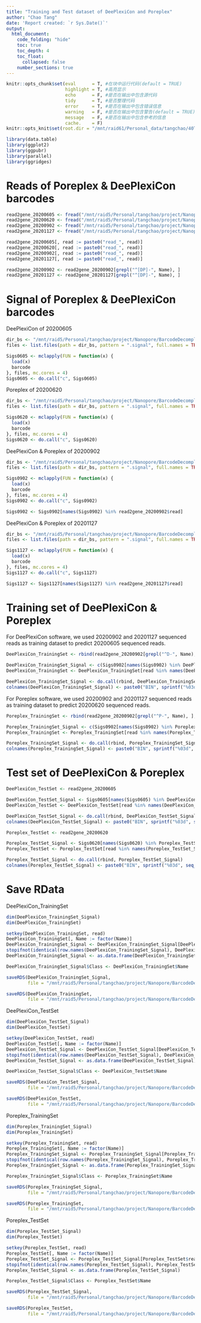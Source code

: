 ```yaml
---
title: "Training and Test dataset of DeePlexiCon and Poreplex"
author: "Chao Tang"
date: 'Report created: `r Sys.Date()`'
output: 
  html_document: 
    code_folding: "hide"
    toc: true
    toc_depth: 4
    toc_float: 
      collapsed: false
    number_sections: true
---
```


```r
knitr::opts_chunk$set(eval      = T, #在块中运行代码(default = TRUE)
                      highlight = T, #高亮显示
                      echo      = F, #是否在输出中包含源代码
                      tidy      = T, #是否整理代码
                      error     = T, #是否在输出中包含错误信息
                      warning   = F, #是否在输出中包含警告(default = TRUE)
                      message   = F, #是否在输出中包含参考的信息
                      cache.    = F)
knitr::opts_knit$set(root.dir = "/mnt/raid61/Personal_data/tangchao/40TCellsQTL4")
```

```r
library(data.table)
library(ggplot2)
library(ggpubr)
library(parallel)
library(ggridges)
```

# Reads of Poreplex & DeePlexiCon barcodes

```r
read2gene_20200605 <- fread("/mnt/raid5/Personal/tangchao/project/Nanopore/BarcodeDecomplex/analysis/02.BamReadsSplit/read2gene_20200605.txt")
read2gene_20200620 <- fread("/mnt/raid5/Personal/tangchao/project/Nanopore/BarcodeDecomplex/analysis/02.BamReadsSplit/read2gene_20200620.txt")
read2gene_20200902 <- fread("/mnt/raid5/Personal/tangchao/project/Nanopore/BarcodeDecomplex/analysis/02.BamReadsSplit/read2gene_20200902.txt")
read2gene_20201127 <- fread("/mnt/raid5/Personal/tangchao/project/Nanopore/BarcodeDecomplex/analysis/02.BamReadsSplit/read2gene_20201127.txt")
```

```r
read2gene_20200605[, read := paste0("read_", read)]
read2gene_20200620[, read := paste0("read_", read)]
read2gene_20200902[, read := paste0("read_", read)]
read2gene_20201127[, read := paste0("read_", read)]
```

```r
read2gene_20200902 <- read2gene_20200902[grepl("^[DP]-", Name), ]
read2gene_20201127 <- read2gene_20201127[grepl("^[DP]-", Name), ]
```

# Signal of Poreplex & DeePlexiCon barcodes

DeePlexiCon of 20200605
```r
dir_bs <- "/mnt/raid5/Personal/tangchao/project/Nanopore/BarcodeDecomplex/analysis/03.BarcodeProcessing/02.BarcodeSignalBinExp/20200605/"
files <- list.files(path = dir_bs, pattern = ".signal", full.names = TRUE)

Sigs0605 <- mclapply(FUN = function(x) {
  load(x)
  barcode
}, files, mc.cores = 4)
Sigs0605 <- do.call("c", Sigs0605)
```

Poreplex of 20200620
```r
dir_bs <- "/mnt/raid5/Personal/tangchao/project/Nanopore/BarcodeDecomplex/analysis/03.BarcodeProcessing/02.BarcodeSignalBinExp/20200620/"
files <- list.files(path = dir_bs, pattern = ".signal", full.names = TRUE)

Sigs0620 <- mclapply(FUN = function(x) {
  load(x)
  barcode
}, files, mc.cores = 4)
Sigs0620 <- do.call("c", Sigs0620)
```

DeePlexiCon & Poreplex of 20200902
```r
dir_bs <- "/mnt/raid5/Personal/tangchao/project/Nanopore/BarcodeDecomplex/analysis/03.BarcodeProcessing/02.BarcodeSignalBinExp/20200902/"
files <- list.files(path = dir_bs, pattern = ".signal", full.names = TRUE)

Sigs0902 <- mclapply(FUN = function(x) {
  load(x)
  barcode
}, files, mc.cores = 4)
Sigs0902 <- do.call("c", Sigs0902)
```

```r
Sigs0902 <- Sigs0902[names(Sigs0902) %in% read2gene_20200902$read]
```

DeePlexiCon & Poreplex of 20201127
```r
dir_bs <- "/mnt/raid5/Personal/tangchao/project/Nanopore/BarcodeDecomplex/analysis/03.BarcodeProcessing/02.BarcodeSignalBinExp/20201127/"
files <- list.files(path = dir_bs, pattern = ".signal", full.names = TRUE)

Sigs1127 <- mclapply(FUN = function(x) {
  load(x)
  barcode
}, files, mc.cores = 4)
Sigs1127 <- do.call("c", Sigs1127)
```

```r
Sigs1127 <- Sigs1127[names(Sigs1127) %in% read2gene_20201127$read]
```

# Training set of DeePlexiCon & Poreplex

For DeePlexiCon software, we used 20200902 and 20201127 sequenced reads as training dataset to predict 20200605 sequenced reads.    

```r
DeePlexiCon_TrainingSet <- rbind(read2gene_20200902[grepl("^D-", Name), ], read2gene_20201127[grepl("^D-", Name), ])
```

```r
DeePlexiCon_TrainingSet_Signal <- c(Sigs0902[names(Sigs0902) %in% DeePlexiCon_TrainingSet$read], Sigs1127[names(Sigs1127) %in% DeePlexiCon_TrainingSet$read])
DeePlexiCon_TrainingSet <- DeePlexiCon_TrainingSet[read %in% names(DeePlexiCon_TrainingSet_Signal), ]
```

```r
DeePlexiCon_TrainingSet_Signal <- do.call(rbind, DeePlexiCon_TrainingSet_Signal)
colnames(DeePlexiCon_TrainingSet_Signal) <- paste0("BIN", sprintf("%03d", seq_len(ncol(DeePlexiCon_TrainingSet_Signal))))
```


For Poreplex software, we used 20200902 and 20201127 sequenced reads as training dataset to predict 20200620 sequenced reads.

```r
Poreplex_TrainingSet <- rbind(read2gene_20200902[grepl("^P-", Name), ], read2gene_20201127[grepl("^P-", Name), ])
```

```r
Poreplex_TrainingSet_Signal <- c(Sigs0902[names(Sigs0902) %in% Poreplex_TrainingSet$read], Sigs1127[names(Sigs1127) %in% Poreplex_TrainingSet$read])
Poreplex_TrainingSet <- Poreplex_TrainingSet[read %in% names(Poreplex_TrainingSet_Signal), ]
```

```r
Poreplex_TrainingSet_Signal <- do.call(rbind, Poreplex_TrainingSet_Signal)
colnames(Poreplex_TrainingSet_Signal) <- paste0("BIN", sprintf("%03d", seq_len(ncol(Poreplex_TrainingSet_Signal))))
```


# Test set of DeePlexiCon & Poreplex

```r
DeePlexiCon_TestSet <- read2gene_20200605
```

```r
DeePlexiCon_TestSet_Signal <- Sigs0605[names(Sigs0605) %in% DeePlexiCon_TestSet$read]
DeePlexiCon_TestSet <- DeePlexiCon_TestSet[read %in% names(DeePlexiCon_TestSet_Signal), ]
```

```r
DeePlexiCon_TestSet_Signal <- do.call(rbind, DeePlexiCon_TestSet_Signal)
colnames(DeePlexiCon_TestSet_Signal) <- paste0("BIN", sprintf("%03d", seq_len(ncol(DeePlexiCon_TestSet_Signal))))
```


```r
Poreplex_TestSet <- read2gene_20200620
```

```r
Poreplex_TestSet_Signal <- Sigs0620[names(Sigs0620) %in% Poreplex_TestSet$read]
Poreplex_TestSet <- Poreplex_TestSet[read %in% names(Poreplex_TestSet_Signal), ]
```

```r
Poreplex_TestSet_Signal <- do.call(rbind, Poreplex_TestSet_Signal)
colnames(Poreplex_TestSet_Signal) <- paste0("BIN", sprintf("%03d", seq_len(ncol(Poreplex_TestSet_Signal))))
```

# Save RData

DeePlexiCon_TrainingSet
```r
dim(DeePlexiCon_TrainingSet_Signal)
dim(DeePlexiCon_TrainingSet)
```

```r
setkey(DeePlexiCon_TrainingSet, read)
DeePlexiCon_TrainingSet[, Name := factor(Name)]
DeePlexiCon_TrainingSet_Signal <- DeePlexiCon_TrainingSet_Signal[DeePlexiCon_TrainingSet$read, ]
stopifnot(identical(row.names(DeePlexiCon_TrainingSet_Signal), DeePlexiCon_TrainingSet$read))
DeePlexiCon_TrainingSet_Signal <- as.data.frame(DeePlexiCon_TrainingSet_Signal)
```

```r
DeePlexiCon_TrainingSet_Signal$Class <- DeePlexiCon_TrainingSet$Name
```

```r
saveRDS(DeePlexiCon_TrainingSet_Signal, 
        file = "/mnt/raid5/Personal/tangchao/project/Nanopore/BarcodeDecomplex/analysis/06.DecodingDeePlexiConAndPoreplex/00.ModelTraining/00.RData/DeePlexiCon_TrainingSet.Rds")
```

```r
saveRDS(DeePlexiCon_TrainingSet, 
        file = "/mnt/raid5/Personal/tangchao/project/Nanopore/BarcodeDecomplex/analysis/06.DecodingDeePlexiConAndPoreplex/00.ModelTraining/00.RData/DeePlexiCon_TrainingSet_Meta.Rds")
```



DeePlexiCon_TestSet
```r
dim(DeePlexiCon_TestSet_Signal)
dim(DeePlexiCon_TestSet)
```

```r
setkey(DeePlexiCon_TestSet, read)
DeePlexiCon_TestSet[, Name := factor(Name)]
DeePlexiCon_TestSet_Signal <- DeePlexiCon_TestSet_Signal[DeePlexiCon_TestSet$read, ]
stopifnot(identical(row.names(DeePlexiCon_TestSet_Signal), DeePlexiCon_TestSet$read))
DeePlexiCon_TestSet_Signal <- as.data.frame(DeePlexiCon_TestSet_Signal)
```

```r
DeePlexiCon_TestSet_Signal$Class <- DeePlexiCon_TestSet$Name
```

```r
saveRDS(DeePlexiCon_TestSet_Signal, 
        file = "/mnt/raid5/Personal/tangchao/project/Nanopore/BarcodeDecomplex/analysis/06.DecodingDeePlexiConAndPoreplex/00.ModelTraining/00.RData/DeePlexiCon_TestSet.Rds")
```

```r
saveRDS(DeePlexiCon_TestSet, 
        file = "/mnt/raid5/Personal/tangchao/project/Nanopore/BarcodeDecomplex/analysis/06.DecodingDeePlexiConAndPoreplex/00.ModelTraining/00.RData/DeePlexiCon_TestSet_Meta.Rds")
```




Poreplex_TrainingSet
```r
dim(Poreplex_TrainingSet_Signal)
dim(Poreplex_TrainingSet)
```

```r
setkey(Poreplex_TrainingSet, read)
Poreplex_TrainingSet[, Name := factor(Name)]
Poreplex_TrainingSet_Signal <- Poreplex_TrainingSet_Signal[Poreplex_TrainingSet$read, ]
stopifnot(identical(row.names(Poreplex_TrainingSet_Signal), Poreplex_TrainingSet$read))
Poreplex_TrainingSet_Signal <- as.data.frame(Poreplex_TrainingSet_Signal)
```

```r
Poreplex_TrainingSet_Signal$Class <- Poreplex_TrainingSet$Name
```

```r
saveRDS(Poreplex_TrainingSet_Signal, 
        file = "/mnt/raid5/Personal/tangchao/project/Nanopore/BarcodeDecomplex/analysis/06.DecodingDeePlexiConAndPoreplex/00.ModelTraining/00.RData/Poreplex_TrainingSet.Rds")
```

```r
saveRDS(Poreplex_TrainingSet, 
        file = "/mnt/raid5/Personal/tangchao/project/Nanopore/BarcodeDecomplex/analysis/06.DecodingDeePlexiConAndPoreplex/00.ModelTraining/00.RData/Poreplex_TrainingSet_Meta.Rds")
```



Poreplex_TestSet
```r
dim(Poreplex_TestSet_Signal)
dim(Poreplex_TestSet)
```

```r
setkey(Poreplex_TestSet, read)
Poreplex_TestSet[, Name := factor(Name)]
Poreplex_TestSet_Signal <- Poreplex_TestSet_Signal[Poreplex_TestSet$read, ]
stopifnot(identical(row.names(Poreplex_TestSet_Signal), Poreplex_TestSet$read))
Poreplex_TestSet_Signal <- as.data.frame(Poreplex_TestSet_Signal)
```

```r
Poreplex_TestSet_Signal$Class <- Poreplex_TestSet$Name
```

```r
saveRDS(Poreplex_TestSet_Signal, 
        file = "/mnt/raid5/Personal/tangchao/project/Nanopore/BarcodeDecomplex/analysis/06.DecodingDeePlexiConAndPoreplex/00.ModelTraining/00.RData/Poreplex_TestSet.Rds")
```

```r
saveRDS(Poreplex_TestSet, 
        file = "/mnt/raid5/Personal/tangchao/project/Nanopore/BarcodeDecomplex/analysis/06.DecodingDeePlexiConAndPoreplex/00.ModelTraining/00.RData/Poreplex_TestSet_Meta.Rds")
```

